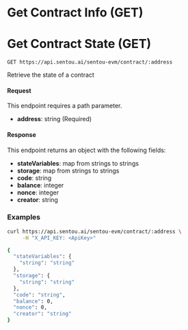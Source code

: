 # Get Contract Info (GET)

# Get Contract State (GET)

`GET https://api.sentou.ai/sentou-evm/contract/:address`

Retrieve the state of a contract

#### Request
This endpoint requires a path parameter.
- **address**: string (Required)

#### Response
This endpoint returns an object with the following fields:
- **stateVariables**: map from strings to strings
- **storage**: map from strings to strings
- **code**: string
- **balance**: integer
- **nonce**: integer
- **creator**: string


### Examples

```sh curl copy filename="POST /sentou-evm/contract/:address"
curl https://api.sentou.ai/sentou-evm/contract/:address \
     -H "X_API_KEY: <ApiKey>"
```


```sh curl copy filename="RESPONSE"
{
  "stateVariables": {
    "string": "string"
  },
  "storage": {
    "string": "string"
  },
  "code": "string",
  "balance": 0,
  "nonce": 0,
  "creator": "string"
}
```


